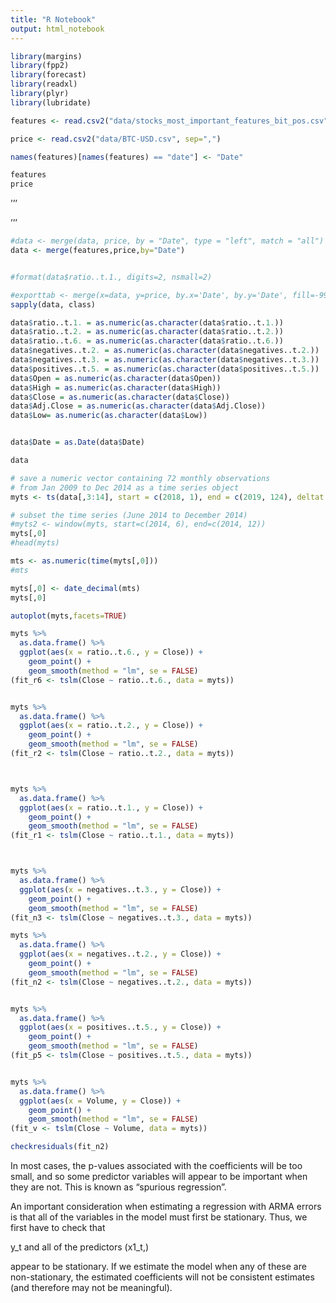 ```yaml
---
title: "R Notebook"
output: html_notebook
---
```

```r

library(margins)
library(fpp2)
library(forecast)
library(readxl)
library(plyr)
library(lubridate)
```


```r
features <- read.csv2("data/stocks_most_important_features_bit_pos.csv", sep = ",")

price <- read.csv2("data/BTC-USD.csv", sep=",")

names(features)[names(features) == "date"] <- "Date"

features
price
```
'''

'''
```r

#data <- merge(data, price, by = "Date", type = "left", match = "all")
data <- merge(features,price,by="Date")


#format(data$ratio..t.1., digits=2, nsmall=2)

#exporttab <- merge(x=data, y=price, by.x='Date', by.y='Date', fill=-9999)
sapply(data, class)

data$ratio..t.1. = as.numeric(as.character(data$ratio..t.1.))
data$ratio..t.2. = as.numeric(as.character(data$ratio..t.2.))
data$ratio..t.6. = as.numeric(as.character(data$ratio..t.6.))
data$negatives..t.2. = as.numeric(as.character(data$negatives..t.2.))
data$negatives..t.3. = as.numeric(as.character(data$negatives..t.3.))
data$positives..t.5. = as.numeric(as.character(data$positives..t.5.))
data$Open = as.numeric(as.character(data$Open))
data$High = as.numeric(as.character(data$High))
data$Close = as.numeric(as.character(data$Close))
data$Adj.Close = as.numeric(as.character(data$Adj.Close))
data$Low= as.numeric(as.character(data$Low))


data$Date = as.Date(data$Date)

data

```

```r
# save a numeric vector containing 72 monthly observations
# from Jan 2009 to Dec 2014 as a time series object
myts <- ts(data[,3:14], start = c(2018, 1), end = c(2019, 124), deltat = 1/365) 

# subset the time series (June 2014 to December 2014)
#myts2 <- window(myts, start=c(2014, 6), end=c(2014, 12)) 
myts[,0]
#head(myts)

mts <- as.numeric(time(myts[,0]))
#mts

myts[,0] <- date_decimal(mts)
myts[,0]
```

```r
autoplot(myts,facets=TRUE)
```

```r
myts %>%
  as.data.frame() %>%
  ggplot(aes(x = ratio..t.6., y = Close)) +
    geom_point() +
    geom_smooth(method = "lm", se = FALSE)
(fit_r6 <- tslm(Close ~ ratio..t.6., data = myts))


myts %>%
  as.data.frame() %>%
  ggplot(aes(x = ratio..t.2., y = Close)) +
    geom_point() +
    geom_smooth(method = "lm", se = FALSE)
(fit_r2 <- tslm(Close ~ ratio..t.2., data = myts))



myts %>%
  as.data.frame() %>%
  ggplot(aes(x = ratio..t.1., y = Close)) +
    geom_point() +
    geom_smooth(method = "lm", se = FALSE)
(fit_r1 <- tslm(Close ~ ratio..t.1., data = myts))



myts %>%
  as.data.frame() %>%
  ggplot(aes(x = negatives..t.3., y = Close)) +
    geom_point() +
    geom_smooth(method = "lm", se = FALSE)
(fit_n3 <- tslm(Close ~ negatives..t.3., data = myts))

myts %>%
  as.data.frame() %>%
  ggplot(aes(x = negatives..t.2., y = Close)) +
    geom_point() +
    geom_smooth(method = "lm", se = FALSE)
(fit_n2 <- tslm(Close ~ negatives..t.2., data = myts))


myts %>%
  as.data.frame() %>%
  ggplot(aes(x = positives..t.5., y = Close)) +
    geom_point() +
    geom_smooth(method = "lm", se = FALSE)
(fit_p5 <- tslm(Close ~ positives..t.5., data = myts))


myts %>%
  as.data.frame() %>%
  ggplot(aes(x = Volume, y = Close)) +
    geom_point() +
    geom_smooth(method = "lm", se = FALSE)
(fit_v <- tslm(Close ~ Volume, data = myts))
```
```r
checkresiduals(fit_n2)
```

In most cases, the p-values associated with the coefficients will be too small, and so some predictor variables will appear to be important when they are not. This is known as "spurious regression".


An important consideration when estimating a regression with ARMA errors is that all of the variables in the model must first be stationary. Thus, we first have to check that  

y_t and all of the predictors (x1_t,)

 appear to be stationary. If we estimate the model when any of these are non-stationary, the estimated coefficients will not be consistent estimates (and therefore may not be meaningful).
